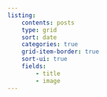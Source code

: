 ```yaml
---
listing: 
    contents: posts
    type: grid
    sort: date
    categories: true
    grid-item-border: true
    sort-ui: true
    fields: 
        - title
        - image
---
```

